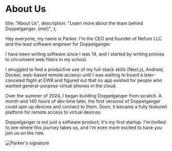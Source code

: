
# About Us

  title: "About Us",
  description: "Learn more about the team behind Doppelganger. (me!)",
};

Hey everyone, my name is Parker. I'm the CEO and founder of Nefum LLC and the lead software engineer for Doppelganger.

I have been writing software since I was 14, and I started by writing proxies to circumvent web filters in my school.

I struggled to find a productive use of my full-stack skills (Next.js, Android, Docker, web-based remote access) until I was waiting to board a later-canceled flight at EWR and figured out that no app existed for people who wanted general-purpose virtual phones in the cloud.

Over the summer of 2024, I began building Doppelganger from scratch. A month and 140 hours of dev time later, the first versions of Doppelganger could spin up devices and connect to them. Soon, it became a fully featured platform for remote access to virtual devices.

Doppelganger is not just a software product; it's my first startup. I'm thrilled to see where this journey takes us, and I'm even more excited to have you join us on the ride.

<div className="flex justify-end">
  <Image
    src="/signature.svg"
    width={1000}
    height={7000}
    alt="Parker's signature"
    className="invert dark:invert-0 w-36 h-auto object-contain"
  />
</div>
